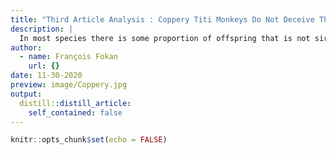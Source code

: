 ```yaml
---
title: "Third Article Analysis : Coppery Titi Monkeys Do Not Deceive Their Partners"
description: |
  In most species there is some proportion of offspring that is not sired by their social father.
author:
  - name: François Fokan
    url: {}
date: 11-30-2020
preview: image/Coppery.jpg
output:
  distill::distill_article:
    self_contained: false
---
```


```r
knitr::opts_chunk$set(echo = FALSE)
```
